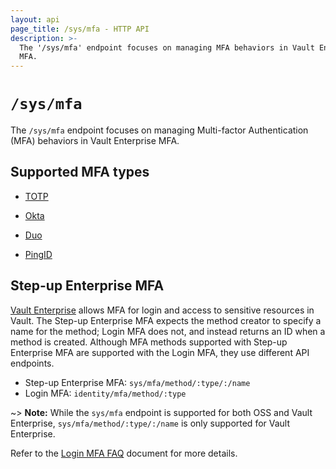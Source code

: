 ```yaml
---
layout: api
page_title: /sys/mfa - HTTP API
description: >-
  The '/sys/mfa' endpoint focuses on managing MFA behaviors in Vault Enterprise
  MFA.
---
```


# `/sys/mfa`

The `/sys/mfa` endpoint focuses on managing Multi-factor Authentication (MFA)
behaviors in Vault Enterprise MFA.

## Supported MFA types

- [TOTP](/api/system/mfa/totp)

- [Okta](/api/system/mfa/okta)

- [Duo](/api/system/mfa/duo)

- [PingID](/api/system/mfa/pingid)

## Step-up Enterprise MFA

[Vault Enterprise](/vault/docs/enterprise/mfa) allows MFA for login and access to
sensitive resources in Vault.  The Step-up Enterprise MFA expects the method
creator to specify a name for the method; Login MFA does not, and instead
returns an ID when a method is created. Although MFA methods supported with Step-up Enterprise MFA are supported with the Login MFA, they use different API endpoints.

- Step-up Enterprise MFA: `sys/mfa/method/:type/:/name`
- Login MFA: `identity/mfa/method/:type`

~> **Note:** While the `sys/mfa` endpoint is supported for both OSS and Vault Enterprise, `sys/mfa/method/:type/:/name` is only supported for Vault Enterprise.

Refer to the [Login MFA
FAQ](/vault/docs/auth/login-mfa/faq#q-are-there-new-mfa-api-endpoints-introduced-as-part-of-the-new-vault-version-1-10-mfa-for-login-functionality) document
for more details.
